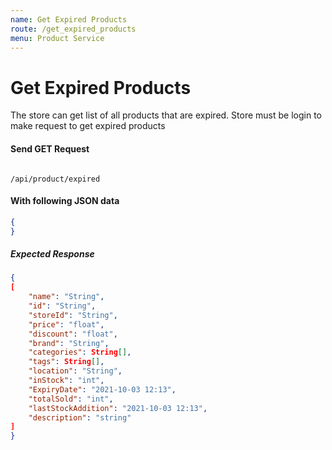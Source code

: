 ```yaml
---
name: Get Expired Products
route: /get_expired_products
menu: Product Service
---
```


# Get Expired Products
The store can get list of all products that are expired. Store must be login to make request to get expired products

#### Send GET Request 
<Code>
/api/product/expired
</Code>

#### With following JSON data
```json
{
}
```

##### Expected Response
```json
{
[
    "name": "String",
    "id": "String",
    "storeId": "String",
    "price": "float",
    "discount": "float",
    "brand": "String",
    "categories": String[],
    "tags": String[],
    "location": "String",
    "inStock": "int",
    "ExpiryDate": "2021-10-03 12:13",
    "totalSold": "int",
    "lastStockAddition": "2021-10-03 12:13",
    "description": "string"
]
}
```
